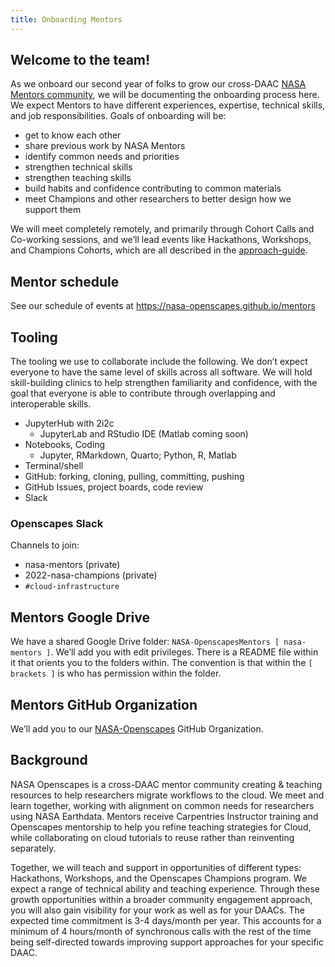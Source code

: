 ```yaml
---
title: Onboarding Mentors
---
```


## Welcome to the team!

As we onboard our second year of folks to grow our cross-DAAC [NASA Mentors community](https://nasa-openscapes.github.io/mentors.html), we will be documenting the onboarding process here. We expect Mentors to have different experiences, expertise, technical skills, and job responsibilities. Goals of onboarding will be: 

- get to know each other 
- share previous work by NASA Mentors
- identify common needs and priorities
- strengthen technical skills
- strengthen teaching skills
- build habits and confidence contributing to common materials
- meet Champions and other researchers to better design how we support them 

We will meet completely remotely, and primarily through Cohort Calls and Co-working sessions, and we'll lead events like Hackathons, Workshops, and Champions Cohorts, which are all described in the [approach-guide](https://openscapes.github.io/approach-guide/approach/seaside-chats.html).

## Mentor schedule

See our schedule of events at <https://nasa-openscapes.github.io/mentors>

## Tooling

The tooling we use to collaborate include the following. We don't expect everyone to have the same level of skills across all software. We will hold skill-building clinics to help strengthen familiarity and confidence, with the goal that everyone is able to contribute through overlapping and interoperable skills.

- JupyterHub with 2i2c
  - JupyterLab and RStudio IDE (Matlab coming soon)
- Notebooks, Coding 
  - Jupyter, RMarkdown, Quarto; Python, R, Matlab
- Terminal/shell
- GitHub: forking, cloning, pulling, committing, pushing
- GitHub Issues, project boards, code review
- Slack

### Openscapes Slack

Channels to join: 

- nasa-mentors (private) 
- 2022-nasa-champions (private)
- `#cloud-infrastructure` 

## Mentors Google Drive

We have a shared Google Drive folder: `NASA-OpenscapesMentors [ nasa-mentors ]`. We'll add you with edit privileges. There is a README file within it that orients you to the folders within. The convention is that within the `[ brackets ]` is who has permission within the folder.

## Mentors GitHub Organization

We'll add you to our [NASA-Openscapes](https://github.com/NASA-Openscapes) GitHub Organization. 


## Background 

NASA Openscapes is a cross-DAAC mentor community creating & teaching resources to help researchers migrate workflows to the cloud. We meet and learn together, working with alignment on common needs for researchers using NASA Earthdata. Mentors receive Carpentries Instructor training and Openscapes mentorship to help you refine teaching strategies for Cloud, while collaborating on cloud tutorials to reuse rather than reinventing separately. 

Together, we will teach and support in opportunities of different types: Hackathons, Workshops, and the Openscapes Champions program. We expect a range of technical ability and teaching experience. Through these growth opportunities within a broader community engagement approach, you will also gain visibility for your work as well as for your DAACs. The expected time commitment is 3-4 days/month per year. This accounts for a minimum of 4 hours/month of synchronous calls with the rest of the time being self-directed towards improving support approaches for your specific DAAC.